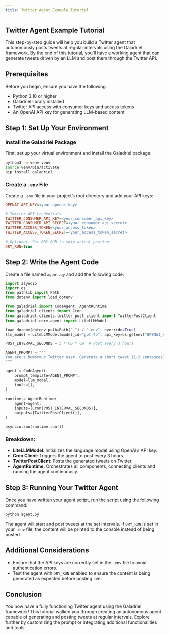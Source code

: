 ```yaml
---
title: Twitter Agent Example Tutorial
---
```


## Twitter Agent Example Tutorial

This step-by-step guide will help you build a Twitter agent that autonomously posts tweets at regular intervals using the Galadriel framework. By the end of this tutorial, you’ll have a working agent that can generate tweets driven by an LLM and post them through the Twitter API.

## Prerequisites

Before you begin, ensure you have the following:

- Python 3.10 or higher
- Galadriel library installed
- Twitter API access with consumer keys and access tokens
- An OpenAI API key for generating LLM-based content

## Step 1: Set Up Your Environment

### Install the Galadriel Package

First, set up your virtual environment and install the Galadriel package:

```bash
python3 -m venv venv
source venv/bin/activate
pip install galadriel
```

### Create a `.env` File

Create a `.env` file in your project’s root directory and add your API keys:

```ini
OPENAI_API_KEY=<your_openai_key>

# Twitter API credentials
TWITTER_CONSUMER_API_KEY=<your_consumer_api_key>
TWITTER_CONSUMER_API_SECRET=<your_consumer_api_secret>
TWITTER_ACCESS_TOKEN=<your_access_token>
TWITTER_ACCESS_TOKEN_SECRET=<your_access_token_secret>

# Optional: Set DRY_RUN to skip actual posting
DRY_RUN=true
```

## Step 2: Write the Agent Code

Create a file named `agent.py` and add the following code:

```python
import asyncio
import os
from pathlib import Path
from dotenv import load_dotenv

from galadriel import CodeAgent, AgentRuntime
from galadriel.clients import Cron
from galadriel.clients.twitter_post_client import TwitterPostClient
from galadriel.core_agent import LiteLLMModel

load_dotenv(dotenv_path=Path(".") / ".env", override=True)
llm_model = LiteLLMModel(model_id="gpt-4o", api_key=os.getenv("OPENAI_API_KEY"))

POST_INTERVAL_SECONDS = 3 * 60 * 60  # Post every 3 hours

AGENT_PROMPT = """
You are a humorous Twitter user. Generate a short tweet (1-2 sentences). About any topic.
"""

agent = CodeAgent(
    prompt_template=AGENT_PROMPT,
    model=llm_model,
    tools=[],
)

runtime = AgentRuntime(
    agent=agent,
    inputs=[Cron(POST_INTERVAL_SECONDS)],
    outputs=[TwitterPostClient()],
)

asyncio.run(runtime.run())
```

### Breakdown:

- **LiteLLMModel**: Initializes the language model using OpenAI’s API key.
- **Cron Client**: Triggers the agent to post every 3 hours.
- **TwitterPostClient**: Posts the generated tweets on Twitter.
- **AgentRuntime**: Orchestrates all components, connecting clients and running the agent continuously.

## Step 3: Running Your Twitter Agent

Once you have written your agent script, run the script using the following command:

```bash
python agent.py
```

The agent will start and post tweets at the set intervals. If `DRY_RUN` is set in your `.env` file, the content will be printed to the console instead of being posted.

## Additional Considerations

- Ensure that the API keys are correctly set in the `.env` file to avoid authentication errors.
- Test the agent with `DRY_RUN` enabled to ensure the content is being generated as expected before posting live.

## Conclusion

You now have a fully functioning Twitter agent using the Galadriel framework! This tutorial walked you through creating an autonomous agent capable of generating and posting tweets at regular intervals. Explore further by customizing the prompt or integrating additional functionalities and tools.
